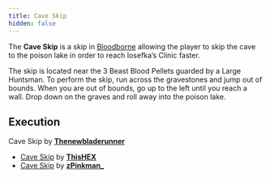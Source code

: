```yaml
---
title: Cave Skip
hidden: false
---
```



The **Cave Skip** is a skip in [Bloodborne](/bloodborne) allowing the player to skip the cave to the poison lake in order to reach Iosefka’s Clinic faster.

The skip is located near the 3 Beast Blood Pellets guarded by a Large Huntsman. To perform the skip, run across the gravestones and jump out of bounds. When you are out of bounds, go up to the left until you reach a wall. Drop down on the graves and roll away into the poison lake.

## Execution

Cave Skip by [**Thenewbladerunner**](https://www.youtube.com/@thenewbladerunner)

<YouTube id="https://youtu.be/Gy4eiEkm4f4?si=tDAzw6UK7jsCfFb3" />

- [Cave Skip](https://www.youtube.com/watch?v=XoS1faYPraY) by [**ThisHEX**](https://www.youtube.com/channel/UCgmq4h643S5tc6_qPYdUIgw)
- [Cave Skip](https://www.youtube.com/watch?v=yz3o1qn8O4c) by [**zPinkman\_**](https://www.twitch.tv/zPinkman_)